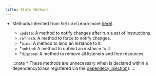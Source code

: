 ```yaml
---
title: State Methods
---
```


- Methods inherited from <HT>`RtState`</HT>(Learn more [here](/reactter/core_concepts/state_management/#state-methods)):
  - <HM>`update`</HM>: A method to notify changes after run a set of instructions.
  - <HM>`refresh`</HM>: A method to force to notify changes.
  - *<HM>`bind`</HM>: A method to bind an instance to it.
  - *<HM>`unbind`</HM>: A method to unbind an instance to it.
  - *<HM>`dispose`</HM>: A method to remove all listeners and free resources.

  :::note
  \* These methods are unnecessary when is declared within a dependency(class registered via the [dependecy injection](/reactter/core_concepts/dependency_injection)).
  :::